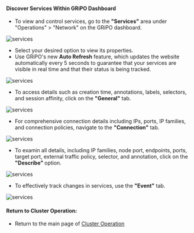 #### Discover Services Within GRiPO Dashboard

- To view and control services, go to the <b>"Services"</b> area under "Operations" > "Network" on the GRiPO dashboard.

![services](/cluster_operation/workload/network/services/services0.png)

- Select your desired option to view its properties.
- Use GRiPO's new <b>Auto Refresh</b> feature, which updates the website automatically every 5 seconds to guarantee that your services are visible in real time and that their status is being tracked.

![services](/cluster_operation/workload/network/services/services1.png)

- To access details such as creation time, annotations, labels, selectors, and session affinity, click on the <b>"General"</b> tab.

![services](/cluster_operation/workload/network/services/services2.png)

- For comprehensive connection details including IPs, ports, IP families, and connection policies, navigate to the <b>"Connection"</b> tab.

![services](/cluster_operation/workload/network/services/services3.png)

- To examin all details, including IP families, node port, endpoints, ports, target port, external traffic policy, selector, and annotation, click on the <b>"Describe" </b>option.

![services](/cluster_operation/workload/network/services/services4.png)

- To effectively track changes in services, use the <b>"Event"</b> tab.

![services](/cluster_operation/workload/network/services/services5.png)

#### Return to Cluster Operation:

- Return to the main page of [Cluster Operation](/cluster_operations/introduction)
